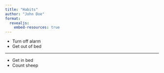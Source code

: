 ```yaml
---
title: "Habits"
author: "John Doe"
format: 
  revealjs:
    embed-resources: true
---
```


- Turn off alarm
- Get out of bed

---

- Get in bed
- Count sheep